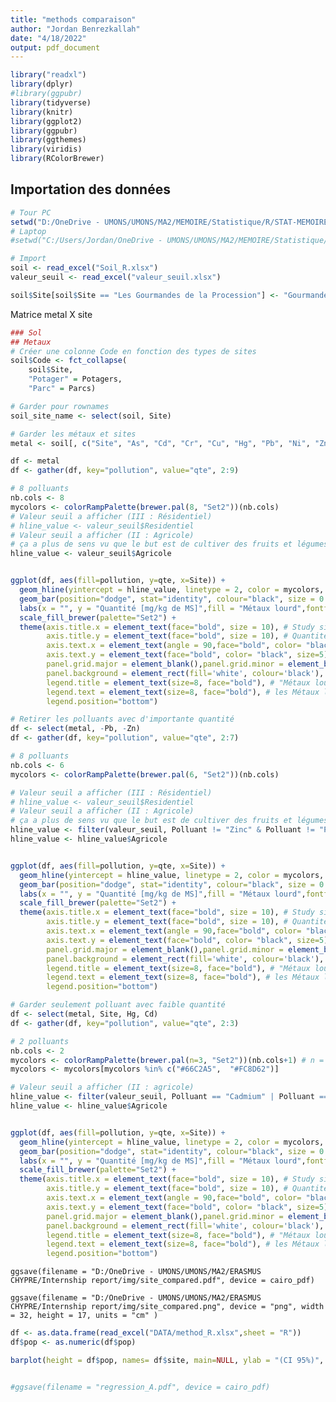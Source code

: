 ```yaml
---
title: "methods comparaison"
author: "Jordan Benrezkallah"
date: "4/18/2022"
output: pdf_document
---
```


```r
library("readxl")
library(dplyr)
#library(ggpubr)
library(tidyverse)
library(knitr)
library(ggplot2)
library(ggpubr)
library(ggthemes)
library(viridis)
library(RColorBrewer)
```

## Importation des données
```r
# Tour PC
setwd("D:/OneDrive - UMONS/UMONS/MA2/MEMOIRE/Statistique/R/STAT-MEMOIRE/RAW2")
# Laptop
#setwd("C:/Users/Jordan/OneDrive - UMONS/UMONS/MA2/MEMOIRE/Statistique/R/STAT-MEMOIRE/RAW2/Traits abeilles")

# Import
soil <- read_excel("Soil_R.xlsx")
valeur_seuil <- read_excel("valeur_seuil.xlsx")

soil$Site[soil$Site == "Les Gourmandes de la Procession"] <- "Gourmandes de la Procession"
```

Matrice metal X site
```r
### Sol
## Metaux
# Créer une colonne Code en fonction des types de sites
soil$Code <- fct_collapse(
    soil$Site,
    "Potager" = Potagers,
    "Parc" = Parcs)

# Garder pour rownames
soil_site_name <- select(soil, Site)

# Garder les métaux et sites
metal <- soil[, c("Site", "As", "Cd", "Cr", "Cu", "Hg", "Pb", "Ni", "Zn")]
```

```r
df <- metal
df <- gather(df, key="pollution", value="qte", 2:9)
```


```r
# 8 polluants
nb.cols <- 8
mycolors <- colorRampPalette(brewer.pal(8, "Set2"))(nb.cols)
# Valeur seuil a afficher (III : Résidentiel)
# hline_value <- valeur_seuil$Residentiel
# Valeur seuil a afficher (II : Agricole)
# ça a plus de sens vu que le but est de cultiver des fruits et légumes
hline_value <- valeur_seuil$Agricole


ggplot(df, aes(fill=pollution, y=qte, x=Site)) + 
  geom_hline(yintercept = hline_value, linetype = 2, color = mycolors, lwd = 0.5) +
  geom_bar(position="dodge", stat="identity", colour="black", size = 0.3) +
  labs(x = "", y = "Quantité [mg/kg de MS]",fill = "Métaux lourd",fontface = "bold") + 
  scale_fill_brewer(palette="Set2") +
  theme(axis.title.x = element_text(face="bold", size = 10), # Study site
        axis.title.y = element_text(face="bold", size = 10), # Quantité
        axis.text.x = element_text(angle = 90,face="bold", color= "black", size=8), # Site
        axis.text.y = element_text(face="bold", color= "black", size=5), # 
        panel.grid.major = element_blank(),panel.grid.minor = element_blank(),
        panel.background = element_rect(fill='white', colour='black'),
        legend.title = element_text(size=8, face="bold"), # "Métaux lourd" dans la légende
        legend.text = element_text(size=8, face="bold"), # les Métaux lourd dans la légende
        legend.position="bottom") 


```
```r
# Retirer les polluants avec d'importante quantité
df <- select(metal, -Pb, -Zn)
df <- gather(df, key="pollution", value="qte", 2:7)

# 8 polluants
nb.cols <- 6
mycolors <- colorRampPalette(brewer.pal(6, "Set2"))(nb.cols)

# Valeur seuil a afficher (III : Résidentiel)
# hline_value <- valeur_seuil$Residentiel
# Valeur seuil a afficher (II : Agricole)
# ça a plus de sens vu que le but est de cultiver des fruits et légumes
hline_value <- filter(valeur_seuil, Polluant != "Zinc" & Polluant != "Plomb")
hline_value <- hline_value$Agricole


ggplot(df, aes(fill=pollution, y=qte, x=Site)) + 
  geom_hline(yintercept = hline_value, linetype = 2, color = mycolors, lwd = 0.5) +
  geom_bar(position="dodge", stat="identity", colour="black", size = 0.3) +
  labs(x = "", y = "Quantité [mg/kg de MS]",fill = "Métaux lourd",fontface = "bold") + 
  scale_fill_brewer(palette="Set2") +
  theme(axis.title.x = element_text(face="bold", size = 10), # Study site
        axis.title.y = element_text(face="bold", size = 10), # Quantité
        axis.text.x = element_text(angle = 90,face="bold", color= "black", size=8), # Site
        axis.text.y = element_text(face="bold", color= "black", size=5), # 
        panel.grid.major = element_blank(),panel.grid.minor = element_blank(),
        panel.background = element_rect(fill='white', colour='black'),
        legend.title = element_text(size=8, face="bold"), # "Métaux lourd" dans la légende
        legend.text = element_text(size=8, face="bold"), # les Métaux lourd dans la légende
        legend.position="bottom") 
```

```r
# Garder seulement polluant avec faible quantité
df <- select(metal, Site, Hg, Cd)
df <- gather(df, key="pollution", value="qte", 2:3)

# 2 polluants
nb.cols <- 2
mycolors <- colorRampPalette(brewer.pal(n=3, "Set2"))(nb.cols+1) # n = 3 minimum, faut chippoter
mycolors <- mycolors[mycolors %in% c("#66C2A5",  "#FC8D62")]

# Valeur seuil a afficher (II : agricole)
hline_value <- filter(valeur_seuil, Polluant == "Cadmium" | Polluant == "Mercure")
hline_value <- hline_value$Agricole


ggplot(df, aes(fill=pollution, y=qte, x=Site)) + 
  geom_hline(yintercept = hline_value, linetype = 2, color = mycolors, lwd = 0.5) +
  geom_bar(position="dodge", stat="identity", colour="black", size = 0.3) +
  labs(x = "", y = "Quantité [mg/kg de MS]",fill = "Métaux lourd",fontface = "bold") + 
  scale_fill_brewer(palette="Set2") +
  theme(axis.title.x = element_text(face="bold", size = 10), # Study site
        axis.title.y = element_text(face="bold", size = 10), # Quantité
        axis.text.x = element_text(angle = 90,face="bold", color= "black", size=8), # Site
        axis.text.y = element_text(face="bold", color= "black", size=5), # 
        panel.grid.major = element_blank(),panel.grid.minor = element_blank(),
        panel.background = element_rect(fill='white', colour='black'),
        legend.title = element_text(size=8, face="bold"), # "Métaux lourd" dans la légende
        legend.text = element_text(size=8, face="bold"), # les Métaux lourd dans la légende
        legend.position="bottom") 
```


```export

ggsave(filename = "D:/OneDrive - UMONS/UMONS/MA2/ERASMUS CHYPRE/Internship report/img/site_compared.pdf", device = cairo_pdf)

```

```export

ggsave(filename = "D:/OneDrive - UMONS/UMONS/MA2/ERASMUS CHYPRE/Internship report/img/site_compared.png", device = "png", width = 32, height = 17, units = "cm" )

```

```r
df <- as.data.frame(read_excel("DATA/method_R.xlsx",sheet = "R"))
df$pop <- as.numeric(df$pop)

barplot(height = df$pop, names= df$site, main=NULL, ylab = "(CI 95%)", cex.lab = 1.5, cex.main = 1.4, beside=TRUE, col=c("darkblue","red"))


#ggsave(filename = "regression_A.pdf", device = cairo_pdf)
```
